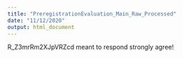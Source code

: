 ```yaml
---
title: "PreregistrationEvaluation_Main_Raw_Processed"
date: "11/12/2020"
output: html_document
---
```


R_Z3mrRm2XJpVRZcd  meant to respond strongly agree!